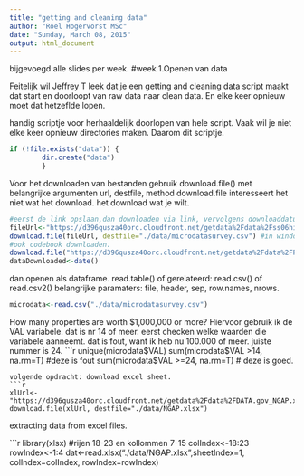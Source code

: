 ```yaml
---
title: "getting and cleaning data"
author: "Roel Hogervorst MSc"
date: "Sunday, March 08, 2015"
output: html_document
---
```

bijgevoegd:alle slides per week.
#week 1.Openen van data


Feitelijk wil Jeffrey T leek dat je een getting and cleaning data script maakt dat start en doorloopt van raw data naar clean data. En elke keer opnieuw moet dat hetzeflde lopen.

handig scriptje voor herhaaldelijk doorlopen van hele script. Vaak wil je niet elke keer opnieuw directories maken.
Daarom dit scriptje.
```r
if (!file.exists("data")) {
        dir.create("data")
        }
```
Voor het downloaden van bestanden gebruik download.file() met belangrijke argumenten url, destfile, method
download.file interesseert het niet wat het download. het download wat je wilt.
```r
#eerst de link opslaan,dan downloaden via link, vervolgens downloaddatum opslaan voor later.
fileUrl<-"https://d396qusza40orc.cloudfront.net/getdata%2Fdata%2Fss06hid.csv"
download.file(fileUrl, destfile="./data/microdatasurvey.csv") #in windows geen method curl gebruiken.
#ook codebook downloaden.
download.file("https://d396qusza40orc.cloudfront.net/getdata%2Fdata%2FPUMSDataDict06.pdf", destfile="./data/codebook.pdf") #dit werkt niet.
dataDownloaded<-date()

```
dan openen als dataframe. read.table() of gerelateerd: read.csv() of read.csv2() belangrijke paramaters: file, header, sep, row.names, nrows.
```r
microdata<-read.csv("./data/microdatasurvey.csv")
```
How many properties are worth $1,000,000 or more? 
Hiervoor gebruik ik de VAL variabele. dat is nr 14 of meer. eerst checken welke waarden die variabele aanneemt.
dat is fout, want ik heb nu 100.000 of meer. juiste nummer is 24. 
```r
unique(microdata$VAL)
sum(microdata$VAL >14, na.rm=T) #deze is fout
sum(microdata$VAL >=24, na.rm=T) # deze is goed.
```
volgende opdracht: download excel sheet.
```r
xlUrl<-"https://d396qusza40orc.cloudfront.net/getdata%2Fdata%2FDATA.gov_NGAP.xlsx"
download.file(xlUrl, destfile="./data/NGAP.xlsx")
```
extracting data from excel files.


```r
library(xlsx)
#rijen 18-23 en kollommen 7-15
colIndex<-18:23
rowIndex<-1:4
dat<-read.xlsx("./data/NGAP.xlsx",sheetIndex=1, colIndex=colIndex, rowIndex=rowIndex)
